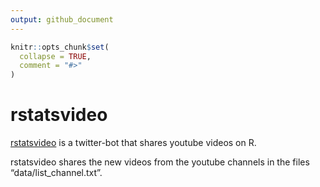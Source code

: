 ```yaml
---
output: github_document
---
```


<!-- README.md is generated from README.Rmd. Please edit that file -->

```r
knitr::opts_chunk$set(
  collapse = TRUE,
  comment = "#>"
)
```

# rstatsvideo

<!-- badges: start -->
<!-- badges: end -->

[rstatsvideo](https://twitter.com/rstatsvideo) is a twitter-bot that shares youtube videos on R.

rstatsvideo shares the new videos from the youtube channels in the files "data/list_channel.txt".


